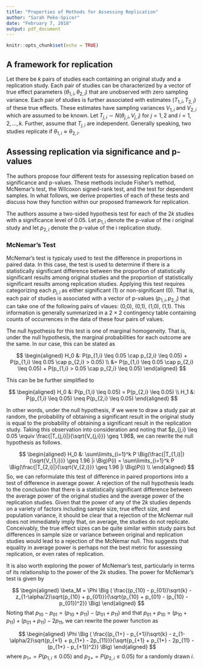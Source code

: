 ```yaml
---
title: "Properties of Methods for Assessing Replication"
author: "Sarah Peko-Spicer"
date: "February 7, 2018"
output: pdf_document
---
```


```r
knitr::opts_chunk$set(echo = TRUE)
```

## A framework for replication
Let there be $k$ pairs of studies each containing an original study and a replication study. Each pair of studies can be characterized by a vector of true effect parameters $(\theta_{1,i}, \theta_{2,i})$ that are unobserved with zero sampling variance. Each pair of studies is further associated with estimates $(T_{1,i}, T_{2,i})$ of these true effects. These estimates have sampling variances $V_{1,i}$ and $V_{2,i}$ which are assumed to be known. Let $T_{j,i} \sim N(\theta_{j,i}, V_{j,i})$ for $j=1,2$ and $i=1,2,\ldots, k$. Further, assume that $T_{j,i}$ are independent. Generally speaking, two studies replicate if $\theta_{1,i} \approx \theta_{2,i}$. 


## Assessing replication via significance and p-values

The authors propose four different tests for assessing replication based on significance and p-values. These methods include Fisher's method, McNemar's test, the Wilcoxon signed-rank test, and the \textit{t} test for dependent samples. In what follows, we derive properties of each of these tests and discuss how they function within our proposed framework for replication. 

The authors assume a two-sided hypothesis test for each of the $2k$ studies with a significance level of 0.05. Let $p_{1,i}$ denote the p-value of the i\textsuperscript{th} original study and let $p_{2,i}$ denote the p-value of the i\textsuperscript{th} replication study. 

### McNemar's Test

McNemar's test is typicaly used to test the difference in proportions in paired data. In this case, the test is used to determine if there is a statistically significant difference between the proportion of statistically significant results among original studies and the proportion of statistically significant results among replication studies. Applying this test requires categorizing each $p_{j,i}$ as either significant (1) or non-significant (0). That is, each pair of studies is associated with a vector of p-values $(p_{1,i}, p_{2,i})$ that can take one of the following pairs of vlaues: (0,0), (0,1), (1,0), (1,1). This information is generally summarized in a 2 $\times$ 2 contingency table containing counts of occurrences in the data of these four pairs of values.


The null hypothesis for this test is one of marginal homogeneity. That is, under the null hypothesis, the marginal probabilities for each outcome are the same. In our case, this can be stated as

$$
\begin{aligned}
H_0 &: P(p_{1,i} \leq 0.05 \cap p_{2,i} \leq 0.05) + P(p_{1,i} \leq 0.05 \cap p_{2,i} > 0.05) \\
&= P(p_{1,i} \leq 0.05 \cap p_{2,i} \leq 0.05) + P(p_{1,i} > 0.05 \cap p_{2,i} \leq 0.05) 
\end{aligned}
$$

This can be be further simplified to 

$$
\begin{aligned}
H_0 &: P(p_{1,i} \leq 0.05) = P(p_{2,i} \leq 0.05) \\
H_1 &: P(p_{1,i} \leq 0.05) \neq P(p_{2,i} \leq 0.05) 
\end{aligned}
$$

In other words, under the null hypothesis, if we were to draw a study pair at random, the probability of obtaining a significant result in the original study  is equal to the probability of obtaining a significant result in the replication study. Taking this observation into consideration and noting that $p_{j,i} \leq 0.05 \equiv \frac{|T_{j,i}|}{\sqrt{V_{j,i}}} \geq 1.96$, we can rewrite the null hypothesis as follows.

$$
\begin{aligned}
H_0 &: \sum\limits_{i=1}^k P \Big(\frac{|T_{1,i}|}{\sqrt{V_{1,i}}} \geq 1.96 |i \Big)P(i) = \sum\limits_{i=1}^k P \Big(\frac{|T_{2,i}|}{\sqrt{V_{2,i}}} \geq 1.96 |i \Big)P(i) \\
\end{aligned}
$$
So, we can reformulate this test of difference in paired proportions into a test of difference in average power. A rejection of the null hypothesis leads to the conclusion that there is a statistically significant difference between the average power of the original studies and the average power of the replication studies. Given that the power of any of the $2k$ studies depends on a variety of factors including sample size, true effect size, and population variance, it should be clear that a rejection of the McNemar null does not immediately imply that, on average, the studies do not replicate. Conceivably, the true effect sizes can be quite similar within study pairs but differences in sample size or variance between original and replication studies would lead to a rejection of the McNemar null. This suggests that equality in average power is perhaps not the best metric for assessing replication, or even rates of replication.

It is also worth exploring the power of McNemar's test, particularly in terms of its relationship to the power of the $2k$ studies. The power for McNemar's test is given by

$$
\begin{aligned}
\beta_M = \Phi \Big ( \frac{(p_{10} - p_{01})\sqrt{k} - z_{1-\alpha/2}\sqrt{p_{10} + p_{01}}}{\sqrt{p_{10} + p_{01} - (p_{10} - p_{01})^2}} \Big)
\end{aligned}
$$
Noting that $p_{10} - p_{01} = (p_{10} + p_{11}) - (p_{01} + p_{11})$ and that $p_{01} + p_{10} = (p_{10} + p_{11}) + (p_{01} + p_{11}) - 2p_{11}$, we can rewrite the power function as

$$
\begin{aligned}
\Phi \Big ( \frac{(p_{1+} - p_{+1})\sqrt{k} - z_{1-\alpha/2}\sqrt{p_{+1} + p_{1+} - 2p_{11}}}{\sqrt{p_{+1} + p_{1+} - 2p_{11} - (p_{1+} - p_{+1})^2}} \Big)
\end{aligned}
$$
where $p_{1+} = P(p_{1,i} \leq 0.05)$ and $p_{2+} = P(p_{2,i} \leq 0.05)$ for a randomly drawn $i$. 

